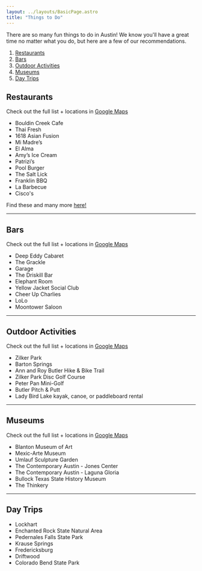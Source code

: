 ```yaml
---
layout: ../layouts/BasicPage.astro
title: "Things to Do"
---
```



There are so many fun things to do in Austin! We know you'll have a great time no matter what you do, but here are a few of our recommendations.

1. [Restaurants](#restaurants)
2. [Bars](#bars)
3. [Outdoor Activities](#outdoor-activities)
4. [Museums](#museums)
5. [Day Trips](#day-trips)

## Restaurants

Check out the full list + locations in <a href="https://goo.gl/maps/jtQ9uK2e7yWxyeDU8" target="_blank">Google Maps</a>

<ul class="md:flex flex-wrap">
  <li class="shrink-1 grow-0 basis-1/2">Bouldin Creek Cafe</li>
  <li class="shrink-1 grow-0 basis-1/2">Thai Fresh</li>
  <li class="shrink-1 grow-0 basis-1/2">1618 Asian Fusion</li>
  <li class="shrink-1 grow-0 basis-1/2">Mi Madre’s</li>
  <li class="shrink-1 grow-0 basis-1/2">El Alma</li>
  <li class="shrink-1 grow-0 basis-1/2">Amy’s Ice Cream</li>
  <li class="shrink-1 grow-0 basis-1/2">Patrizi’s</li>
  <li class="shrink-1 grow-0 basis-1/2">Pool Burger</li>
  <li class="shrink-1 grow-0 basis-1/2">The Salt Lick</li>
  <li class="shrink-1 grow-0 basis-1/2">Franklin BBQ</li>
  <li class="shrink-1 grow-0 basis-1/2">La Barbecue</li>
  <li class="shrink-1 grow-0 basis-1/2">Cisco's</li>
</ul>

Find these and many more <a href="https://goo.gl/maps/jtQ9uK2e7yWxyeDU8" target="_blank">here!</a>

---

## Bars

Check out the full list + locations in <a href="https://goo.gl/maps/R2SfwfghQJbeuRNK9" target="_blank">Google Maps</a>

- Deep Eddy Cabaret
- The Grackle
- Garage
- The Driskill Bar
- Elephant Room
- Yellow Jacket Social Club
- Cheer Up Charlies
- LoLo
- Moontower Saloon

---

## Outdoor Activities

Check out the full list + locations in <a href="https://goo.gl/maps/f961L4FdtKWLikRD8" target="_blank">Google Maps</a>

- Zilker Park
- Barton Springs
- Ann and Roy Butler Hike & Bike Trail
- Zilker Park Disc Golf Course
- Peter Pan Mini-Golf
- Butler Pitch & Putt
- Lady Bird Lake kayak, canoe, or paddleboard rental

---

## Museums

Check out the full list + locations in <a href="https://goo.gl/maps/or39DnXoV6ARotAV9" target="_blank">Google Maps</a>

- Blanton Museum of Art
- Mexic-Arte Museum
- Umlauf Sculpture Garden
- The Contemporary Austin - Jones Center
- The Contemporary Austin - Laguna Gloria
- Bullock Texas State History Museum
- The Thinkery

---

## Day Trips

- Lockhart
- Enchanted Rock State Natural Area
- Pedernales Falls State Park
- Krause Springs
- Fredericksburg
- Driftwood
- Colorado Bend State Park
